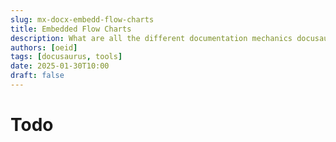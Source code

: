 ```yaml
---
slug: mx-docx-embedd-flow-charts
title: Embedded Flow Charts
description: What are all the different documentation mechanics docusaurus exposes?
authors: [oeid]
tags: [docusaurus, tools]
date: 2025-01-30T10:00
draft: false
---
```


# Todo 

<!-- 
# Flow Chart
<div id="flowchart_diagram"></div>
<script>
  var diagram = flowchart.parse(
    "st=>start: Start:>http://www.google.com[blank]" + "\n" +
    "e=>end:>http://www.google.com" + "\n" +
    "op1=>operation: My Operation" + "\n" +
    "sub1=>subroutine: My Subroutine" + "\n" +
    "cond=>condition: Yes" + "\n" +
    "or No?:>http://www.google.com" + "\n" +
    "io=>inputoutput: catch something..." + "\n" +
    "st->op1->cond" + "\n" +
    "cond(yes)->io->e" + "\n" +
    "cond(no)->sub1(right)->op1"
  );
  diagram.drawSVG('flowchart_diagram');
</script> -->